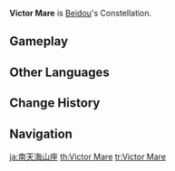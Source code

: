 {{Constellation Overview Infobox
|title     = Victor Mare
|character = Beidou
|meaning   = Conqueror of the Sea
}}
'''Victor Mare''' is [[Beidou]]'s Constellation.

==Gameplay==
{{Constellation Table|Beidou}}

==Other Languages==
{{Other Languages
|en      = Victor Mare
|en_lang = la
|en_tl   = Conqueror of the Sea
|zhs     = 南天海山座
|zhs_rm  = Nántiān Hǎishān Zuò
|zht     = 南天海山座
|zht_rm  = Nántiān Hǎishān Zuò
|zh_tl   = Southern Sky Seas and Mountains Constellation
|zh_note = {{Lang|"Southern Sky"|zh=南天|zh_rm=Nántiān}} may be related to [[Nantianmen]]. {{Lang|"Seas and Mountains"|zh=海山|zh_rm=Hǎishān}} may be referring to [[Haishan]].
|ja      = 南天海山座
|ja_rm   = Nanten Kaizan Za{{Assumed}}
|ja_tl   = Southern Sky Seas and Mountains Constellation{{Sino|ja}}
|ko      = {{tt|남천해산|南天海山}}자리
|ko_rm   = Namcheonhaesan-jari
|ko_tl   = Southern Sky's Sea and Mountains Constellation{{Sino|ko|part=1}}
|es      = Victor Mare
|fr      = Victor Mare
|ru      = Дракон Морей
|ru_tl   = Dragon of the Seas
|th      = Victor Mare
|vi      = {{tt|Nam Thiên Hải Sơn|南天海山}}
|vi_tl   = Southern Sky Seas and Mountains Constellation{{Sino|vi|part=1}}
|de      = Victor Mare
|id      = Victor Mare
|pt      = Victor Mare
|tr      = Denizlerin Fatihi
|tr_tl   = 
|it      = Victor Mare
}}

==Change History==
{{Change History|1.0}}

==Navigation==
{{Constellation Navbox}}

[[ja:南天海山座]]
[[th:Victor Mare]]
[[tr:Victor Mare]]